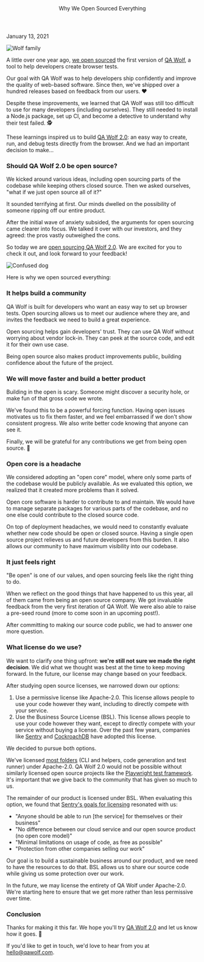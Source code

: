 
<Layout>

<Header>Why We Open Sourced Everything</Header>

January 13, 2021

<Image
  alt="Wolf family"
  height={450}
  src="/blog/why-we-open-sourced-everything/index.png"
  width={680}
/>

A little over one year ago, <a href="https://twitter.com/jon_perl/status/1193726557988118530" target="\_blank">we open sourced</a> the first version of <a href="https://github.com/qawolf/qawolf" target="_blank">QA Wolf</a>, a tool to help developers create browser tests.

Our goal with QA Wolf was to help developers ship confidently and improve the quality of web-based software. Since then, we've shipped over a hundred releases based on feedback from our users. ❤️

Despite these improvements, we learned that QA Wolf was still too difficult to use for many developers (including ourselves). They still needed to install a Node.js package, set up CI, and become a detective to understand why their test failed. 🕵️

These learnings inspired us to build <a href="https://www.qawolf.com/" target="_blank">QA Wolf 2.0</a>: an easy way to create, run, and debug tests directly from the browser. And we had an important decision to make...

### Should QA Wolf 2.0 be open source?

We kicked around various ideas, including open sourcing parts of the codebase while keeping others closed source. Then we asked ourselves, "what if we just open source all of it?"

It sounded terrifying at first. Our minds dwelled on the possibility of someone ripping off our entire product.

After the initial wave of anxiety subsided, the arguments for open sourcing came clearer into focus. We talked it over with our investors, and they agreed: the pros vastly outweighed the cons.

So today we are <a href="https://github.com/qawolf/qawolf" target="_blank">open sourcing QA Wolf 2.0</a>. We are excited for you to check it out, and look forward to your feedback!

<Image
  alt="Confused dog"
  caption="Our code reviewer Finn"
  src="https://qawolf-public.s3.us-east-2.amazonaws.com/finn-code-review.gif"
/>

Here is why we open sourced everything:

### It helps build a community

QA Wolf is built for developers who want an easy way to set up browser tests. Open sourcing allows us to meet our audience where they are, and invites the feedback we need to build a great experience.

Open sourcing helps gain developers' trust. They can use QA Wolf without worrying about vendor lock-in. They can peek at the source code, and edit it for their own use case.

Being open source also makes product improvements public, building confidence about the future of the project.

### We will move faster and build a better product

Building in the open is scary. Someone might discover a security hole, or make fun of that gross code we wrote.

We've found this to be a powerful forcing function. Having open issues motivates us to fix them faster, and we feel embarrassed if we don't show consistent progress. We also write better code knowing that anyone can see it.

Finally, we will be grateful for any contributions we get from being open source. 🙏

### Open core is a headache

We considered adopting an "open core" model, where only some parts of the codebase would be publicly available. As we evaluated this option, we realized that it created more problems than it solved.

Open core software is harder to contribute to and maintain. We would have to manage separate packages for various parts of the codebase, and no one else could contribute to the closed source code.

On top of deployment headaches, we would need to constantly evaluate whether new code should be open or closed source. Having a single open source project relieves us and future developers from this burden. It also allows our community to have maximum visibility into our codebase.

### It just feels right

"Be open" is one of our values, and open sourcing feels like the right thing to do.

When we reflect on the good things that have happened to us this year, all of them came from being an open source company. We got invaluable feedback from the very first iteration of QA Wolf. We were also able to raise a pre-seed round (more to come soon in an upcoming post!).

After committing to making our source code public, we had to answer one more question.

### What license do we use?

We want to clarify one thing upfront: <b>we're still not sure we made the right decision</b>. We did what we thought was best at the time to keep moving forward. In the future, our license may change based on your feedback.

After studying open source licenses, we narrowed down our options:

1. Use a permissive license like Apache-2.0. This license allows people to use your code however they want, including to directly compete with your service.
2. Use the Business Source License (BSL). This license allows people to use your code however they want, except to directly compete with your service without buying a license. Over the past few years, companies like <a href="https://blog.sentry.io/2019/11/06/relicensing-sentry" target="_blank">Sentry</a> and <a href="https://www.cockroachlabs.com/blog/oss-relicensing-cockroachdb/" target="_blank">CockroachDB</a> have adopted this license.

We decided to pursue both options.

We've licensed <a href="https://github.com/qawolf/qawolf/blob/main/LICENSE.md" target="_blank">most folders</a> (CLI and helpers, code generation and test runner) under Apache-2.0. QA Wolf 2.0 would not be possible without similarly licensed open source projects like the <a href="https://github.com/microsoft/playwright" target="_blank">Playwright test framework</a>. It's important that we give back to the community that has given so much to us.

The remainder of our product is licensed under BSL. When evaluating this option, we found that <a href="https://blog.sentry.io/2019/11/06/relicensing-sentry#deciding-to-re-license" target="_blank">Sentry's goals for licensing</a> resonated with us:

- "Anyone should be able to run [the service] for themselves or their business"
- "No difference between our cloud service and our open source product (no open core model)"
- "Minimal limitations on usage of code, as free as possible"
- "Protection from other companies selling our work"

Our goal is to build a sustainable business around our product, and we need to have the resources to do that. BSL allows us to share our source code while giving us some protection over our work.

In the future, we may license the entirety of QA Wolf under Apache-2.0. We're starting here to ensure that we get more rather than less permissive over time.

### Conclusion

Thanks for making it this far. We hope you'll try <a href="https://www.qawolf.com" target="_blank">QA Wolf 2.0</a> and let us know how it goes. 🐺

If you'd like to get in touch, we'd love to hear from you at hello@qawolf.com.

</Layout>
